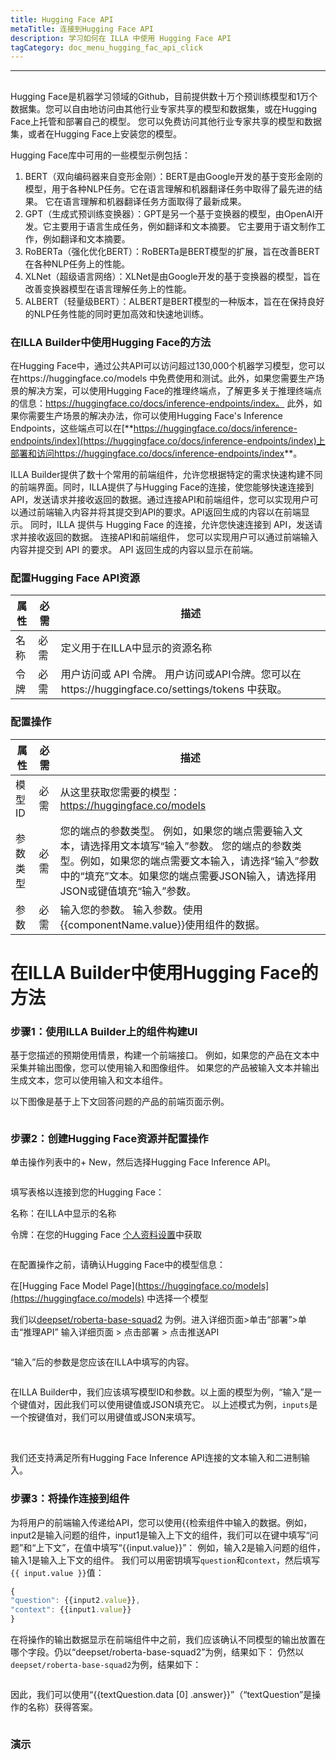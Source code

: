 ```yaml
---
title: Hugging Face API
metaTitle: 连接到Hugging Face API
description: 学习如何在 ILLA 中使用 Hugging Face API
tagCategory: doc_menu_hugging_fac_api_click
---
```


* * *

## <Heading hidden>拦截面 API</Heading>

Hugging Face是机器学习领域的Github，目前提供数十万个预训练模型和1万个数据集。您可以自由地访问由其他行业专家共享的模型和数据集，或在Hugging Face上托管和部署自己的模型。 您可以免费访问其他行业专家共享的模型和数据集，或者在Hugging Face上安装您的模型。

Hugging Face库中可用的一些模型示例包括：

1.  BERT（双向编码器来自变形金刚）：BERT是由Google开发的基于变形金刚的模型，用于各种NLP任务。它在语言理解和机器翻译任务中取得了最先进的结果。 它在语言理解和机器翻译任务方面取得了最新成果。
2.  GPT（生成式预训练变换器）：GPT是另一个基于变换器的模型，由OpenAI开发。它主要用于语言生成任务，例如翻译和文本摘要。 它主要用于语文制作工作，例如翻译和文本摘要。
3.  RoBERTa（强化优化BERT）：RoBERTa是BERT模型的扩展，旨在改善BERT在各种NLP任务上的性能。
4.  XLNet（超级语言网络）：XLNet是由Google开发的基于变换器的模型，旨在改善变换器模型在语言理解任务上的性能。
5.  ALBERT（轻量级BERT）：ALBERT是BERT模型的一种版本，旨在在保持良好的NLP任务性能的同时更加高效和快速地训练。

### 在ILLA Builder中使用Hugging Face的方法

在Hugging Face中，通过公共API可以访问超过130,000个机器学习模型，您可以在https://huggingface.co/models 中免费使用和测试。此外，如果您需要生产场景的解决方案，可以使用Hugging Face的推理终端点，了解更多关于推理终端点的信息：https://huggingface.co/docs/inference-endpoints/index。 此外，如果你需要生产场景的解决办法，你可以使用Hugging Face's Inference Endpoints，这些端点可以在[\*\*https://huggingface.co/docs/inference-endpoints/index](https://huggingface.co/docs/inference-endpoints/index)上部署和访问<https://huggingface.co/docs/inference-endpoints/index>\*\*。

ILLA Builder提供了数十个常用的前端组件，允许您根据特定的需求快速构建不同的前端界面。同时，ILLA提供了与Hugging Face的连接，使您能够快速连接到API，发送请求并接收返回的数据。通过连接API和前端组件，您可以实现用户可以通过前端输入内容并将其提交到API的要求。API返回生成的内容以在前端显示。 同时，ILLA 提供与 Hugging Face 的连接，允许您快速连接到 API，发送请求并接收返回的数据。 连接API和前端组件， 您可以实现用户可以通过前端输入内容并提交到 API 的要求。 API 返回生成的内容以显示在前端。

### 配置Hugging Face API资源

| 属性 | 必需 | 描述                                                                        |
| -- | -- | ------------------------------------------------------------------------- |
| 名称 | 必需 | 定义用于在ILLA中显示的资源名称                                                         |
| 令牌 | 必需 | 用户访问或 API 令牌。 用户访问或API令牌。您可以在https://huggingface.co/settings/tokens 中获取。  |

### 配置操作

| 属性   | 必需 | 描述                                                                                                                         |
| ---- | -- | -------------------------------------------------------------------------------------------------------------------------- |
| 模型ID | 必需 | 从这里获取您需要的模型：https://huggingface.co/models                                                                                  |
| 参数类型 | 必需 | 您的端点的参数类型。 例如，如果您的端点需要输入文本，请选择用文本填写“输入”参数。 您的端点的参数类型。例如，如果您的端点需要文本输入，请选择“输入”参数中的“填充”文本。如果您的端点需要JSON输入，请选择用JSON或键值填充“输入”参数。 |
| 参数   | 必需 | 输入您的参数。 输入参数。使用{{componentName.value}}使用组件的数据。                                                                             |

# 在ILLA Builder中使用Hugging Face的方法

### 步骤1：使用ILLA Builder上的组件构建UI

基于您描述的预期使用情景，构建一个前端接口。 例如，如果您的产品在文本中采集并输出图像，您可以使用输入和图像组件。 如果您的产品被输入文本并输出生成文本，您可以使用输入和文本组件。

以下图像是基于上下文回答问题的产品的前端页面示例。

<img src='https://cdn.illacloud.com/official-website/img/docs/connect/hfapi1.png' alt="" />

### 步骤2：创建Hugging Face资源并配置操作

单击操作列表中的+ New，然后选择Hugging Face Inference API。

<img src='https://cdn.illacloud.com/official-website/img/docs/connect/hfapi2.png' alt="" />

填写表格以连接到您的Hugging Face：

名称：在ILLA中显示的名称

令牌：在您的Hugging Face [个人资料设置](https://huggingface.co/settings/tokens)中获取

<img src='https://cdn.illacloud.com/official-website/img/docs/connect/hfapi3.png' alt="" />

在配置操作之前，请确认Hugging Face中的模型信息：

在[Hugging Face Model Page]\(https://huggingface.co/models](https://huggingface.co/models) 中选择一个模型

我们以[deepset/roberta-base-squad2](https://huggingface.co/deepset/roberta-base-squad2) 为例。进入详细页面>单击“部署”>单击“推理API” 输入详细页面 > 点击部署 > 点击推送API

<img src='https://cdn.illacloud.com/official-website/img/docs/connect/hfapi4.png' alt="" />

“输入”后的参数是您应该在ILLA中填写的内容。 

<img src='https://cdn.illacloud.com/official-website/img/docs/connect/hfapi5.png' alt="" />

在ILLA Builder中，我们应该填写模型ID和参数。以上面的模型为例，“输入”是一个键值对，因此我们可以使用键值或JSON填充它。 以上述模式为例，`inputs`是一个按键值对，我们可以用键值或JSON来填写。 

<img src='https://cdn.illacloud.com/official-website/img/docs/connect/hfapi6.png' alt="" />

<img src='https://cdn.illacloud.com/official-website/img/docs/connect/hfapi7.png' alt="" />

我们还支持满足所有Hugging Face Inference API连接的文本输入和二进制输入。

### 步骤3：将操作连接到组件

为将用户的前端输入传递给API，您可以使用{{检索组件中输入的数据。例如，input2是输入问题的组件，input1是输入上下文的组件，我们可以在键中填写“问题”和“上下文”，在值中填写“{{input.value}}”： 例如，输入2是输入问题的组件，输入1是输入上下文的组件。 我们可以用密钥填写`question`和`context`，然后填写`{{ input.value }}`值：

```jsx
{
"question": {{input2.value}},
"context": {{input1.value}}
}

```

在将操作的输出数据显示在前端组件中之前，我们应该确认不同模型的输出放置在哪个字段。仍以“deepset/roberta-base-squad2”为例，结果如下： 仍然以`deepset/roberta-base-squad2`为例，结果如下：

<img src='https://cdn.illacloud.com/official-website/img/docs/connect/hfapi8.png' alt="" />

因此，我们可以使用“{{textQuestion.data [0] .answer}}”（“textQuestion”是操作的名称）获得答案。 

<img src='https://cdn.illacloud.com/official-website/img/docs/connect/hfapi9.png' alt="" />

### 演示

<img src='https://cdn.illacloud.com/official-website/img/docs/connect/hfapi10.gif' alt="" />

<img src='https://cdn.illacloud.com/official-website/img/docs/connect/hfapi11.gif' alt="" />
